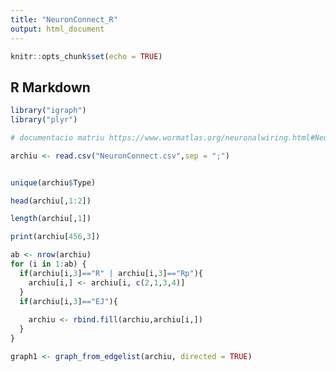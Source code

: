 ---
title: "NeuronConnect_R"
output: html_document
---

```{r setup, include=FALSE}
knitr::opts_chunk$set(echo = TRUE)
```

## R Markdown
```{r}
library("igraph")
library("plyr")
```

```{r}
# documentacio matriu https://www.wormatlas.org/neuronalwiring.html#NeuronalconnectivityII

archiu <- read.csv("NeuronConnect.csv",sep = ";")


unique(archiu$Type)

head(archiu[,1:2])

length(archiu[,1])

print(archiu[456,3])
```

```{r}

ab <- nrow(archiu)
for (i in 1:ab) {
  if(archiu[i,3]=="R" | archiu[i,3]=="Rp"){
    archiu[i,] <- archiu[i, c(2,1,3,4)]
  }
  if(archiu[i,3]=="EJ"){
  
    archiu <- rbind.fill(archiu,archiu[i,])
  }
}
```

```{r}
graph1 <- graph_from_edgelist(archiu, directed = TRUE)
```

